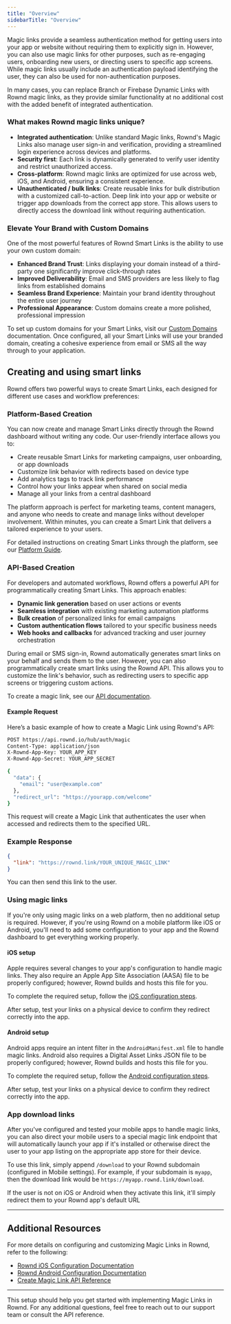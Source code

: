 ```yaml
---
title: "Overview"
sidebarTitle: "Overview"
---
```


Magic links provide a seamless authentication method for getting users into your app or website without requiring them to explicitly sign in. However, you can also use magic links for other purposes, such as re-engaging users, onboarding new users, or directing users to specific app screens. While magic links usually include an authentication payload identifying the user, they can also be used for non-authentication purposes.

In many cases, you can replace Branch or Firebase Dynamic Links with Rownd magic links, as they provide similar functionality at no additional cost with the added benefit of integrated authentication.

### What makes Rownd magic links unique?

- **Integrated authentication**: Unlike standard Magic links, Rownd's Magic Links also manage user sign-in and verification, providing a streamlined login experience across devices and platforms.
- **Security first**: Each link is dynamically generated to verify user identity and restrict unauthorized access.
- **Cross-platform**: Rownd magic links are optimized for use across web, iOS, and Android, ensuring a consistent experience.
- **Unauthenticated / bulk links**: Create reusable links for bulk distribution with a customized call-to-action. Deep link into your app or website or trigger app downloads from the correct app store. This allows users to directly access the download link without requiring authentication.

### Elevate Your Brand with Custom Domains

One of the most powerful features of Rownd Smart Links is the ability to use your own custom domain:

- **Enhanced Brand Trust**: Links displaying your domain instead of a third-party one significantly improve click-through rates
- **Improved Deliverability**: Email and SMS providers are less likely to flag links from established domains
- **Seamless Brand Experience**: Maintain your brand identity throughout the entire user journey
- **Professional Appearance**: Custom domains create a more polished, professional impression

To set up custom domains for your Smart Links, visit our [Custom Domains](/configuration/custom-domains/overview) documentation. Once configured, all your Smart Links will use your branded domain, creating a cohesive experience from email or SMS all the way through to your application.

## Creating and using smart links

Rownd offers two powerful ways to create Smart Links, each designed for different use cases and workflow preferences:

### Platform-Based Creation

You can now create and manage Smart Links directly through the Rownd dashboard without writing any code. Our user-friendly interface allows you to:

- Create reusable Smart Links for marketing campaigns, user onboarding, or app downloads
- Customize link behavior with redirects based on device type
- Add analytics tags to track link performance
- Control how your links appear when shared on social media
- Manage all your links from a central dashboard



The platform approach is perfect for marketing teams, content managers, and anyone who needs to create and manage links without developer involvement. Within minutes, you can create a Smart Link that delivers a tailored experience to your users.

For detailed instructions on creating Smart Links through the platform, see our [Platform Guide](/magic-links/platform).

### API-Based Creation

For developers and automated workflows, Rownd offers a powerful API for programmatically creating Smart Links. This approach enables:

- **Dynamic link generation** based on user actions or events
- **Seamless integration** with existing marketing automation platforms
- **Bulk creation** of personalized links for email campaigns
- **Custom authentication flows** tailored to your specific business needs
- **Web hooks and callbacks** for advanced tracking and user journey orchestration

During email or SMS sign-in, Rownd automatically generates smart links on your behalf and sends them to the user. However, you can also programmatically create smart links using the Rownd API. This allows you to customize the link's behavior, such as redirecting users to specific app screens or triggering custom actions.

To create a magic link, see our [API documentation](/api-reference/authentication/create-magic-link).

#### Example Request

Here’s a basic example of how to create a Magic Link using Rownd's API:

```bash
POST https://api.rownd.io/hub/auth/magic
Content-Type: application/json
X-Rownd-App-Key: YOUR_APP_KEY
X-Rownd-App-Secret: YOUR_APP_SECRET

{
  "data": {
    "email": "user@example.com"
  },
  "redirect_url": "https://yourapp.com/welcome"
}
```

This request will create a Magic Link that authenticates the user when accessed and redirects them to the specified URL.

### Example Response

```json
{
  "link": "https://rownd.link/YOUR_UNIQUE_MAGIC_LINK"
}
```

You can then send this link to the user.

### Using magic links

If you're only using magic links on a web platform, then no additional setup is required. However, if you're using Rownd on a mobile platform like iOS or Android, you'll need to add some configuration to your app and the Rownd dashboard to get everything working properly.

#### iOS setup

Apple requires several changes to your app's configuration to handle magic links. They also require an Apple App Site Association (AASA) file to be properly configured; however, Rownd builds and hosts this file for you.

To complete the required setup, follow the [iOS configuration steps](/configuration/mobile/ios).

After setup, test your links on a physical device to confirm they redirect correctly into the app.

#### Android setup

Android apps require an intent filter in the `AndroidManifest.xml` file to handle magic links. Android also requires a Digital Asset Links JSON file to be properly configured; however, Rownd builds and hosts this file for you.

To complete the required setup, follow the [Android configuration steps](/configuration/mobile/android).

After setup, test your links on a physical device to confirm they redirect correctly into the app.


### App download links

After you've configured and tested your mobile apps to handle magic links, you can also direct your mobile users to a special magic link endpoint that will automatically launch your app if it's installed or otherwise direct the user to your app listing on the appropriate app store for their device.

To use this link, simply append `/download` to your Rownd subdomain (configured in Mobile settings). For example, if your subdomain is `myapp`, then the download link would be `https://myapp.rownd.link/download`.

If the user is not on iOS or Android when they activate this link, it'll simply redirect them to your Rownd app's default URL

---

## Additional Resources

For more details on configuring and customizing Magic Links in Rownd, refer to the following:

- [Rownd iOS Configuration Documentation](https://docs.rownd.io/configuration/mobile/ios)
- [Rownd Android Configuration Documentation](https://docs.rownd.io/configuration/mobile/android)
- [Create Magic Link API Reference](https://docs.rownd.io/api-reference/authentication/create-magic-link)

--- 

This setup should help you get started with implementing Magic Links in Rownd. For any additional questions, feel free to reach out to our support team or consult the API reference.
